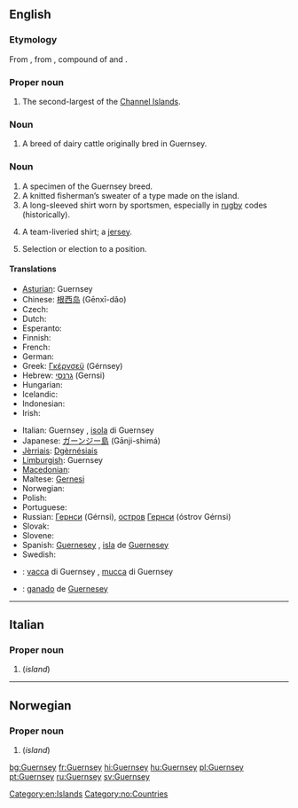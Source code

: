 {{slim-wikipedia|dab=Guernsey (disambiguation)|Guernsey}}
==English==

===Etymology===
From {{etyl|xno}}, from {{etyl|non}}, compound of {{term|Granis||Grani's|lang=non}} and {{term|ey||island|lang=non}}.

===Proper noun===
{{en-proper noun}}

# The second-largest of the [[Channel Islands]].

===Noun===
{{en-noun|Guernsey}}

# A breed of dairy cattle originally bred in Guernsey.

===Noun===
{{en-noun}}

# A specimen of the Guernsey breed.
# A knitted fisherman’s sweater of a type made on the island.
# A long-sleeved shirt worn by sportsmen, especially in [[rugby]] codes (historically).
# {{Australia}} A team-liveried shirt; a [[jersey]].
# {{Australia}} Selection or election to a position.

====Translations====
{{trans-top|island}}
* [[Asturian]]: Guernsey
* Chinese: [[根西岛]] (Gēnxī-dǎo)
* Czech: {{t-|cs|Guernsey}}
* Dutch: {{t-|nl|Guernsey}}
* Esperanto: {{t-|eo|Guernsey|xs=Esperanto}}
* Finnish: {{t-|fi|Guernsey}}
* French: {{t+|fr|Guernesey}}
* German: {{t-|de|Guernsey}}
* Greek: [[Γκέρνσεϋ]] (Gérnsey)
* Hebrew: [[גרנסי]] (Gernsi)
* Hungarian: {{t+|hu|Guernsey}}
* Icelandic: {{t-|is|Guernsey}}
* Indonesian: {{t-|id|Guernsey|xs=Indonesian}}
* Irish: {{t|ga|Geansaí|f}}
{{trans-mid}}
* Italian: Guernsey {{f}}, [[isola]] di Guernsey {{f}}
* Japanese: [[ガーンジー島]] (Gānji-shimá)
* [[Jèrriais]]: [[Dgèrnésiais]]
* [[Limburgish]]: Guernsey
* [[Macedonian]]: {{t|mk|Гернзи|n|tr=Gérnzi}}
* Maltese: [[Gernesi]]
* Norwegian: {{t-|no|Guernsey}}
* Polish: {{t+|pl|Guernsey}}
* Portuguese: {{t+|pt|Guernsey}}
* Russian: [[Гернси]] (Gérnsi), [[остров]] [[Гернси]] (óstrov Gérnsi) {{m}}
* Slovak: {{t-|sk|Guernsey}}
* Slovene: {{t-|sl|Guernsey}}
* Spanish: [[Guernesey]] {{f}}, [[isla]] de [[Guernesey]] {{f}}
* Swedish: {{t+|sv|Guernsey}}
{{trans-bottom}}

{{trans-top|cattle breed}}
* {{ttbc|it}}: [[vacca]] di Guernsey {{f}}, [[mucca]] di Guernsey {{f}}
{{trans-mid}}
* {{ttbc|es}}: [[ganado]] de [[Guernesey]] {{m}}
{{trans-bottom}}

{{trans-top|cattle breed specimen}}
{{trans-mid}}
{{trans-bottom}}

{{trans-top|sweater}}
{{trans-mid}}
{{trans-bottom}}

{{trans-top|long-sleeved shirt worn by sportsmen}}
{{trans-mid}}
{{trans-bottom}}

{{trans-top|team-liveried shirt}}
{{trans-mid}}
{{trans-bottom}}

{{trans-top|selection or election to a position}}
{{trans-mid}}
{{trans-bottom}}

[[Category:en:Islands]]

----

==Italian==

===Proper noun===
{{it-proper noun}}

# {{l|en|Guernsey}} (''island'')

----

==Norwegian==

===Proper noun===
{{no-proper noun}}

# {{l|en|Guernsey}} (''island'')

[[Category:no:Countries]]

[[bg:Guernsey]]
[[fr:Guernsey]]
[[hi:Guernsey]]
[[hu:Guernsey]]
[[pl:Guernsey]]
[[pt:Guernsey]]
[[ru:Guernsey]]
[[sv:Guernsey]]